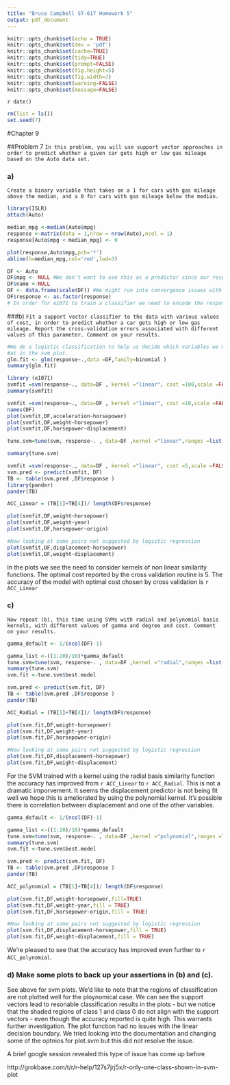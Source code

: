 ```yaml
---
title: "Bruce Campbell ST-617 Homework 5"
output: pdf_document
---
```


```r
knitr::opts_chunk$set(echo = TRUE)
knitr::opts_chunk$set(dev = 'pdf')
knitr::opts_chunk$set(cache=TRUE)
knitr::opts_chunk$set(tidy=TRUE)
knitr::opts_chunk$set(prompt=FALSE)
knitr::opts_chunk$set(fig.height=5)
knitr::opts_chunk$set(fig.width=7)
knitr::opts_chunk$set(warning=FALSE)
knitr::opts_chunk$set(message=FALSE)
```

`r date()`

```r
rm(list = ls())
set.seed(7)
```

#Chapter 9

##Problem 7
```In this problem, you will use support vector approaches in order to
predict whether a given car gets high or low gas mileage based on the
Auto data set.```

### a) 
```Create a binary variable that takes on a 1 for cars with gas
mileage above the median, and a 0 for cars with gas mileage
below the median.```

```r
library(ISLR)
attach(Auto)

median_mpg <-median(Auto$mpg)
response <-matrix(data = 1,nrow = nrow(Auto),ncol = 1)
response[Auto$mpg < median_mpg] <- 0

plot(response,Auto$mpg,pch='*')
abline(h=median_mpg,col='red',lwd=3)

DF <- Auto
DF$mpg <- NULL #We don't want to use this as a predictor since our response is derived from it.
DF$name <-NULL
DF <- data.frame(scale(DF)) #We might run into convergence issues with the svm without standardising the data first
DF$response <- as.factor(response)
# In order for e1071 to train a classifier we need to encode the response as a factor.
```


###b) 
```Fit a support vector classifier to the data with various values
of cost, in order to predict whether a car gets high or low gas
mileage. Report the cross-validation errors associated with different
values of this parameter. Comment on your results.```

```r
#We do a logistic classification to help us decide which variables we may want to consider looking
#at in the svm plot. 
glm.fit <- glm(response~.,data =DF,family=binomial )
summary(glm.fit)

library (e1071)
svmfit =svm(response~., data=DF , kernel ="linear", cost =100,scale =FALSE)
summary(svmfit)

svmfit =svm(response~., data=DF , kernel ="linear", cost =10,scale =FALSE)
names(DF)
plot(svmfit,DF,acceleration~horsepower)
plot(svmfit,DF,weight~horsepower)
plot(svmfit,DF,horsepower~displacement)

tune.svm=tune(svm, response~. , data=DF ,kernel ="linear",ranges =list(cost=c(0.001 , 0.01, 0.1, 1,5,10,100) ))

summary(tune.svm)

svmfit =svm(response~., data=DF , kernel ="linear", cost =5,scale =FALSE)
svm.pred <- predict(svmfit, DF)
TB <- table(svm.pred ,DF$response )
library(pander)
pander(TB)

ACC_Linear = (TB[1]+TB[4])/ length(DF$response)

plot(svmfit,DF,weight~horsepower)
plot(svmfit,DF,weight~year)
plot(svmfit,DF,horsepower~origin)

#Now looking at some pairs not suggested by logistic regression
plot(svmfit,DF,displacement~horsepower)
plot(svmfit,DF,weight~displacement)
```

In the plots we see the need to consider kernels of non linear similarity functions.  The optimal cost reported by the cross validation routine is 5. The accuracy of the model with optimal cost chosen by cross validation is ```r ACC_Linear```

### c) 
```Now repeat (b), this time using SVMs with radial and polynomial
basis kernels, with different values of gamma and degree and
cost. Comment on your results.```

```r
gamma_default <- 1/(ncol(DF)-1)

gamma_list <-((1:20)/10)*gamma_default
tune.svm=tune(svm, response~. , data=DF ,kernel ="radial",ranges =list(gamma=gamma_list ))
summary(tune.svm)
svm.fit <-tune.svm$best.model

svm.pred <- predict(svm.fit, DF)
TB <- table(svm.pred ,DF$response )
pander(TB)

ACC_Radial = (TB[1]+TB[4])/ length(DF$response)

plot(svm.fit,DF,weight~horsepower)
plot(svm.fit,DF,weight~year)
plot(svm.fit,DF,horsepower~origin)

#Now looking at some pairs not suggested by logistic regression
plot(svm.fit,DF,displacement~horsepower)
plot(svm.fit,DF,weight~displacement)

```

For the SVM trained with a kernel using the radial basis similarity function the accuracy has improved from ```r ACC_Linear``` to ```r ACC_Radial```.  This is not a dramatic imporvement.  It seems the displacement predictor is not being fit well we hope this is ameliorated by using the polynomial kernel.  It's possible there is correlation between displacement and one of the other variables.

```r
gamma_default <- 1/(ncol(DF)-1)

gamma_list <-((1:20)/10)*gamma_default
tune.svm=tune(svm, response~. , data=DF ,kernel ="polynomial",ranges =list(gamma=gamma_list ),degree=4)
summary(tune.svm)
svm.fit <-tune.svm$best.model

svm.pred <- predict(svm.fit, DF)
TB <- table(svm.pred ,DF$response )
pander(TB)

ACC_polynomial = (TB[1]+TB[4])/ length(DF$response)

plot(svm.fit,DF,weight~horsepower,fill=TRUE)
plot(svm.fit,DF,weight~year,fill = TRUE)
plot(svm.fit,DF,horsepower~origin,fill = TRUE)

#Now looking at some pairs not suggested by logistic regression
plot(svm.fit,DF,displacement~horsepower,fill = TRUE)
plot(svm.fit,DF,weight~displacement,fill = TRUE)

```

We're pleased to see that the accuracy has improved even further to ```r ACC_polynomial```.  

### d) Make some plots to back up your assertions in (b) and (c).

See above for svm plots.  We'd like to note that the regions of classification are not plotted well for
the ploynomical case.  We can see the support vectors lead to resonable classification results in the plots - but we notice that the shaded regions of class 1 and class 0 do not align with the support vectors - even though the accuracy reported is quite high. This warrants further investigation.  The plot function had no issues with the linear decision boundary.  We tried looking into the documentation and changing some of the optnios for plot.svm but this did not resolve the issue.  

A brief google session revealed this type of issue has come up before 

http://grokbase.com/t/r/r-help/127s7jrj5x/r-only-one-class-shown-in-svm-plot

